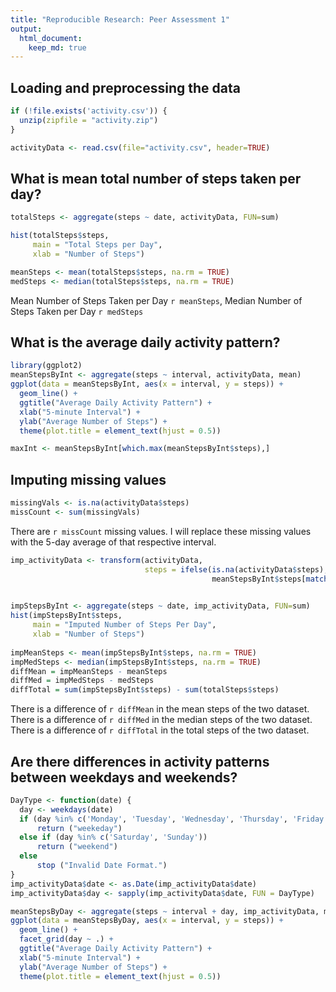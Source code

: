 ```yaml
---
title: "Reproducible Research: Peer Assessment 1"
output: 
  html_document:
    keep_md: true
---
```



## Loading and preprocessing the data
```r
if (!file.exists('activity.csv')) {
  unzip(zipfile = "activity.zip")
}

activityData <- read.csv(file="activity.csv", header=TRUE)
```


## What is mean total number of steps taken per day?
```r
totalSteps <- aggregate(steps ~ date, activityData, FUN=sum)

hist(totalSteps$steps,
     main = "Total Steps per Day",
     xlab = "Number of Steps")

meanSteps <- mean(totalSteps$steps, na.rm = TRUE)
medSteps <- median(totalSteps$steps, na.rm = TRUE)
```
Mean Number of Steps Taken per Day `r meanSteps`,
Median Number of Steps Taken per Day `r medSteps`

## What is the average daily activity pattern?
```r
library(ggplot2)
meanStepsByInt <- aggregate(steps ~ interval, activityData, mean)
ggplot(data = meanStepsByInt, aes(x = interval, y = steps)) +
  geom_line() +
  ggtitle("Average Daily Activity Pattern") +
  xlab("5-minute Interval") +
  ylab("Average Number of Steps") +
  theme(plot.title = element_text(hjust = 0.5))

maxInt <- meanStepsByInt[which.max(meanStepsByInt$steps),]
```



## Imputing missing values
```r
missingVals <- is.na(activityData$steps)
missCount <- sum(missingVals)
```

There are `r missCount` missing values. I will replace these missing values with the 5-day average of that respective interval.

```r
imp_activityData <- transform(activityData,
                              steps = ifelse(is.na(activityData$steps),
                                             meanStepsByInt$steps[match(activityData$interval, 
                                                                        meanStepsByInt$interval)],activityData$steps))

impStepsByInt <- aggregate(steps ~ date, imp_activityData, FUN=sum)
hist(impStepsByInt$steps,
     main = "Imputed Number of Steps Per Day",
     xlab = "Number of Steps")
     
impMeanSteps <- mean(impStepsByInt$steps, na.rm = TRUE)
impMedSteps <- median(impStepsByInt$steps, na.rm = TRUE)
diffMean = impMeanSteps - meanSteps
diffMed = impMedSteps - medSteps
diffTotal = sum(impStepsByInt$steps) - sum(totalSteps$steps)
```

There is a difference of `r diffMean` in the mean steps of the two dataset. There is a difference of `r diffMed` in the median steps of the two dataset. There is a difference of `r diffTotal` in the total steps of the two dataset.

## Are there differences in activity patterns between weekdays and weekends?
```r
DayType <- function(date) {
  day <- weekdays(date)
  if (day %in% c('Monday', 'Tuesday', 'Wednesday', 'Thursday', 'Friday'))
      return ("weekeday")
  else if (day %in% c('Saturday', 'Sunday'))
      return ("weekend")
  else
      stop ("Invalid Date Format.")
}
imp_activityData$date <- as.Date(imp_activityData$date)
imp_activityData$day <- sapply(imp_activityData$date, FUN = DayType)

meanStepsByDay <- aggregate(steps ~ interval + day, imp_activityData, mean)
ggplot(data = meanStepsByDay, aes(x = interval, y = steps)) + 
  geom_line() +
  facet_grid(day ~ .) +
  ggtitle("Average Daily Activity Pattern") +
  xlab("5-minute Interval") +
  ylab("Average Number of Steps") +
  theme(plot.title = element_text(hjust = 0.5))
```
